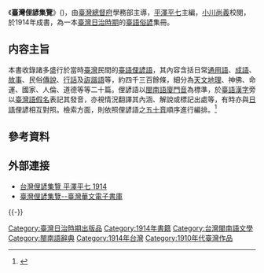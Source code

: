 {{Japanese| japanese =台湾俚諺集覽 | kana =たいわん りげん しゅうみ | romaji =Taiwan Rigen Shūmi | kyujitai = }}

《'''臺灣俚諺集覽'''》({{lang-nan-tl|Tâi-uân lí-gēn tsi̍p-lám}})，由[[臺灣總督府|臺灣總督府]]學務部主導，[[平澤平七|平澤平七]]主編，[[小川尚義|小川尚義]]校閱，於1914年成書，為一本[[臺灣|臺灣]][[臺灣日治時期|日治時期]]的[[臺語|臺語]][[俗諺|俗諺]]集冊。

==内容主旨==
本書收錄諸多盛行於當時[[臺灣|臺灣]]民間的[[臺語|臺語]][[俚語|俚]][[諺語|諺語]]，其內容含括日常[[通用語|通用語]]、[[成語|成語]]、[[故事|故事]]、民俗[[傳說|傳說]]、[[行話|行話]]及[[笑話|詼諧語]]等，約四千三百餘條，細分為[[天文|天文]][[地理|地理]]、神佛、命運、國家、人倫、道德等等二十篇。俚諺語以[[閩南語|閩南語]][[廈門話|廈門音]]為標準，於[[台閩漢字|臺語漢字]]旁以[[臺灣語假名|臺灣語假名]]表記其發音，亦視情況翻譯其內涵、解說或標記出處等，有時亦與[[日語|日語]]俚諺相互對照。檢索方面，則依照俚諺語之[[五十音|五十音]]順序進行編排。<ref>{{cite web |url=https://taiwanebook.ncl.edu.tw/zh-tw/book/NCL-002388135/reader |title=臺灣俚諺集覽 |accessdate= |last= |first= |author= |date= |work= |publisher=國立臺灣圖書館 }}{{Dead link|date=2020年2月 |bot=InternetArchiveBot |fix-attempted=yes }}</ref>

==參考資料==
{{reflist}}

==外部連接==
*[http://ip194097.ntcu.edu.tw/memory/TGB/thak.asp?id=856 台灣俚諺集覽 平澤平七 1914]
*[https://taiwanebook.ncl.edu.tw/zh-tw/book/NCL-002388135/reader 臺灣俚諺集覽--臺灣華文電子書庫]
{{-}}
{{閩南語辭典}}
{{Book-stub}}

[[Category:臺灣日治時期出版品|Category:臺灣日治時期出版品]]
[[Category:1914年書籍|Category:1914年書籍]]
[[Category:台灣閩南語文學|Category:台灣閩南語文學]]
[[Category:閩南語辭典|Category:閩南語辭典]]
[[Category:1914年台灣|Category:1914年台灣]]
[[Category:1910年代臺灣作品|Category:1910年代臺灣作品]]